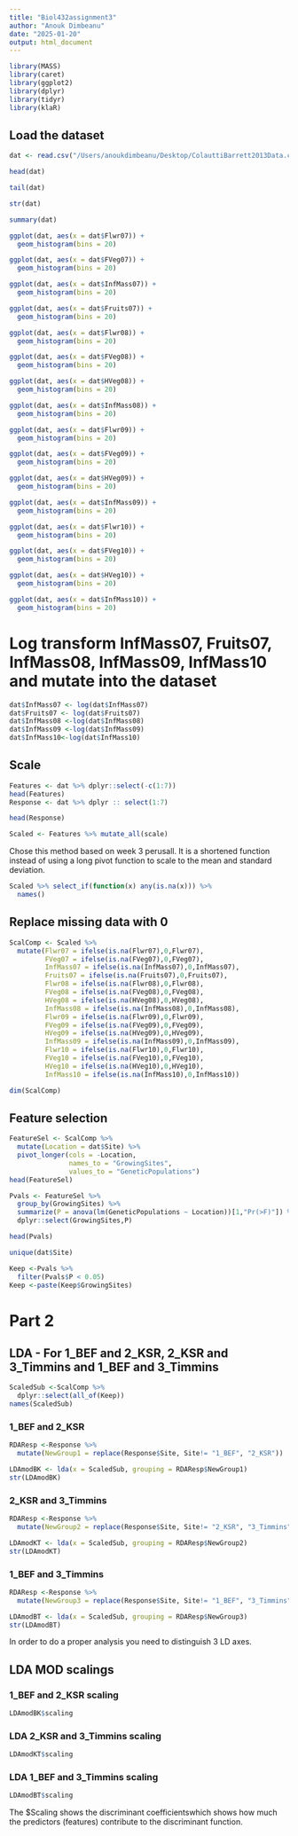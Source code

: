 ```yaml
---
title: "Biol432assignment3"
author: "Anouk Dimbeanu"
date: "2025-01-20"
output: html_document
---
```


```r
library(MASS)
library(caret)
library(ggplot2)
library(dplyr)
library(tidyr)
library(klaR)
```

## Load the dataset
```r
dat <- read.csv("/Users/anoukdimbeanu/Desktop/ColauttiBarrett2013Data.csv")
```

```r
head(dat)
```

```r
tail(dat)
```

```r
str(dat)
```

```r
summary(dat)
```
```r
ggplot(dat, aes(x = dat$Flwr07)) +
  geom_histogram(bins = 20)
```

```r
ggplot(dat, aes(x = dat$FVeg07)) +
  geom_histogram(bins = 20)
```

```r
ggplot(dat, aes(x = dat$InfMass07)) +
  geom_histogram(bins = 20)
```

```r
ggplot(dat, aes(x = dat$Fruits07)) +
  geom_histogram(bins = 20)
```

```r
ggplot(dat, aes(x = dat$Flwr08)) +
  geom_histogram(bins = 20)
```

```r
ggplot(dat, aes(x = dat$FVeg08)) +
  geom_histogram(bins = 20)
```


```r
ggplot(dat, aes(x = dat$HVeg08)) +
  geom_histogram(bins = 20)
```

```r
ggplot(dat, aes(x = dat$InfMass08)) +
  geom_histogram(bins = 20)
```

```r
ggplot(dat, aes(x = dat$Flwr09)) +
  geom_histogram(bins = 20)
```

```r
ggplot(dat, aes(x = dat$FVeg09)) +
  geom_histogram(bins = 20)
```

```r
ggplot(dat, aes(x = dat$HVeg09)) +
  geom_histogram(bins = 20)
```

```r
ggplot(dat, aes(x = dat$InfMass09)) +
  geom_histogram(bins = 20)
```

```r
ggplot(dat, aes(x = dat$Flwr10)) +
  geom_histogram(bins = 20)
```

```r
ggplot(dat, aes(x = dat$FVeg10)) +
  geom_histogram(bins = 20)
```

```r
ggplot(dat, aes(x = dat$HVeg10)) +
  geom_histogram(bins = 20)
```

```r
ggplot(dat, aes(x = dat$InfMass10)) +
  geom_histogram(bins = 20)
```

# Log transform InfMass07, Fruits07, InfMass08, InfMass09, InfMass10 and mutate into the dataset

```r
dat$InfMass07 <- log(dat$InfMass07)
dat$Fruits07 <- log(dat$Fruits07)
dat$InfMass08 <-log(dat$InfMass08)
dat$InfMass09 <-log(dat$InfMass09)
dat$InfMass10<-log(dat$InfMass10)
```

## Scale 
```r
Features <- dat %>% dplyr::select(-c(1:7))
head(Features) 
Response <- dat %>% dplyr :: select(1:7)
``` 

```r
head(Response)
```

```r
Scaled <- Features %>% mutate_all(scale)
```

Chose this method based on week 3 perusall. It is a shortened function instead of using a long pivot function to scale to the mean and standard deviation. 

```r
Scaled %>% select_if(function(x) any(is.na(x))) %>%
  names()
```


## Replace missing data with 0
```r
ScalComp <- Scaled %>%
  mutate(Flwr07 = ifelse(is.na(Flwr07),0,Flwr07),
         FVeg07 = ifelse(is.na(FVeg07),0,FVeg07),
         InfMass07 = ifelse(is.na(InfMass07),0,InfMass07),
         Fruits07 = ifelse(is.na(Fruits07),0,Fruits07),
         Flwr08 = ifelse(is.na(Flwr08),0,Flwr08),
         FVeg08 = ifelse(is.na(FVeg08),0,FVeg08),
         HVeg08 = ifelse(is.na(HVeg08),0,HVeg08),
         InfMass08 = ifelse(is.na(InfMass08),0,InfMass08),
         Flwr09 = ifelse(is.na(Flwr09),0,Flwr09),
         FVeg09 = ifelse(is.na(FVeg09),0,FVeg09),
         HVeg09 = ifelse(is.na(HVeg09),0,HVeg09),
         InfMass09 = ifelse(is.na(InfMass09),0,InfMass09),
         Flwr10 = ifelse(is.na(Flwr10),0,Flwr10),
         FVeg10 = ifelse(is.na(FVeg10),0,FVeg10),
         HVeg10 = ifelse(is.na(HVeg10),0,HVeg10),
         InfMass10 = ifelse(is.na(InfMass10),0,InfMass10))
```

```r
dim(ScalComp)
```

## Feature selection

```r
FeatureSel <- ScalComp %>% 
  mutate(Location = dat$Site) %>%
  pivot_longer(cols = -Location,
               names_to = "GrowingSites", 
               values_to = "GeneticPopulations") 
head(FeatureSel)
```

```r
Pvals <- FeatureSel %>%
  group_by(GrowingSites) %>%
  summarize(P = anova(lm(GeneticPopulations ~ Location))[1,"Pr(>F)"]) %>%
  dplyr::select(GrowingSites,P)
```

```r
head(Pvals)
```

```r
unique(dat$Site)
```

```r
Keep <-Pvals %>%
  filter(Pvals$P < 0.05)
Keep <-paste(Keep$GrowingSites)
```


# Part 2

## LDA - For 1_BEF and 2_KSR, 2_KSR and 3_Timmins and 1_BEF and 3_Timmins

```r
ScaledSub <-ScalComp %>%
  dplyr::select(all_of(Keep))
names(ScaledSub)
```

### 1_BEF and 2_KSR

```r
RDAResp <-Response %>%
  mutate(NewGroup1 = replace(Response$Site, Site!= "1_BEF", "2_KSR"))
```

```r
LDAmodBK <- lda(x = ScaledSub, grouping = RDAResp$NewGroup1)
str(LDAmodBK)
```

### 2_KSR and 3_Timmins

```r
RDAResp <-Response %>%
  mutate(NewGroup2 = replace(Response$Site, Site!= "2_KSR", "3_Timmins"))
```

```r
LDAmodKT <- lda(x = ScaledSub, grouping = RDAResp$NewGroup2)
str(LDAmodKT)
```

### 1_BEF and 3_Timmins

```r
RDAResp <-Response %>%
  mutate(NewGroup3 = replace(Response$Site, Site!= "1_BEF", "3_Timmins"))
```

```r
LDAmodBT <- lda(x = ScaledSub, grouping = RDAResp$NewGroup3)
str(LDAmodBT)
```
In order to do a proper analysis you need to distinguish 3 LD axes. 

## LDA MOD scalings

### 1_BEF and 2_KSR scaling

```r
LDAmodBK$scaling
```

### LDA 2_KSR and 3_Timmins scaling

```r
LDAmodKT$scaling
```

### LDA 1_BEF and 3_Timmins scaling

```r
LDAmodBT$scaling
```




The $Scaling shows the discriminant coefficientswhich shows how much the predictors (features) contribute to the discriminant function. 

 



